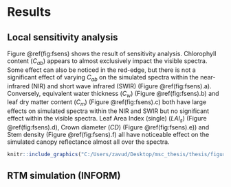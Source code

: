 # Results

## Local sensitivity analysis

Figure \@ref(fig:fsens) shows the result of sensitivity analysis. Chlorophyll content ($C_{ab}$) appears to almost exclusively impact the visible spectra. Some effect can also be noticed in the red-edge, but there is not a significant effect of varying $C_{ab}$ on the simulated spectra within the near-infrared (NIR) and short wave infrared (SWIR) (Figure \@ref(fig:fsens).a). Conversely, equivalent water thickness ($C_{w}$) (Figure \@ref(fig:fsens).b) and leaf dry matter content ($C_{m}$) (Figure \@ref(fig:fsens).c) both have large effects on simulated spectra within the NIR and SWIR but no significant effect within the visible spectra. Leaf Area Index (single) ($LAI_{s}$) (Figure \@ref(fig:fsens).d), Crown diameter ($CD$) (Figure \@ref(fig:fsens).e)) and Stem density (Figure \@ref(fig:fsens).f) all have noticeable effect on the simulated canopy reflectance almost all over the spectra.

\newpage

```r
knitr::include_graphics("C:/Users/zavud/Desktop/msc_thesis/thesis/figures/sensitivity_results.pdf")
```

\newpage

## RTM simulation (INFORM)